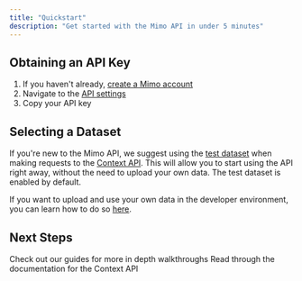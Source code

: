 ```yaml
---
title: "Quickstart"
description: "Get started with the Mimo API in under 5 minutes"
---
```

## Obtaining an API Key
1. If you haven't already, [create a Mimo account](https://mimo.team)
2. Navigate to the [API settings](https://mimo.team/dashboard/settings/api)
3. Copy your API key
## Selecting a Dataset
If you're new to the Mimo API, we suggest using the [test dataset](documentation/data/test-dataset) when making requests to the [Context API](/api-reference/endpoints/context). This will allow you to start using the API right away, without the need to upload your own data. The test dataset is enabled by default.

If you want to upload and use your own data in the developer environment, you can learn how to do so [here](/documentation/data/placeholder).
## Next Steps
<CardGroup cols={2}>
  <Card title="Guides" icon="map" iconType="duotone" href="/documentation/guides">
    Check out our guides for more in depth walkthroughs
  </Card>
  <Card title="Context API" icon="square-terminal" iconType="duotone" href="/api-reference/endpoints/context">
    Read through the documentation for the Context API
  </Card>
</CardGroup>